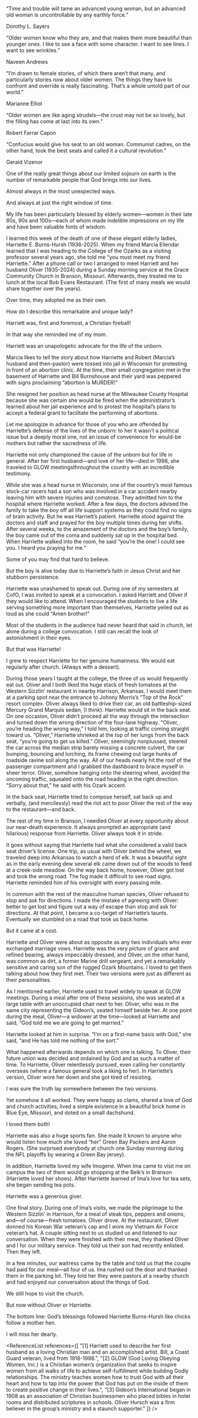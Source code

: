 
<Epigraph>
<p>“Time and trouble will tame an advanced young woman, but an advanced old woman is uncontrollable by any earthly force.”</p>
<div className="epigraph-author"><p>Dorothy L. Sayers</p></div>

<p>“Older women know who they are, and that makes them more beautiful than younger ones. I like to see a face with some character. I want to see lines. I want to see wrinkles.”</p>
<div className="epigraph-author"><p>Naveen Andrews</p></div>

<p>“I’m drawn to female stories, of which there aren’t that many, and particularly stories now about older women. The things they have to confront and override is really fascinating. That’s a whole untold part of our world.”</p>
<div className="epigraph-author"><p>Marianne Elliot</p></div>

<p>“Older women are like aging strudels—the crust may not be so lovely, but the filling has come at last into its own.”</p>
<div className="epigraph-author"><p>Robert Farrar Capon</p></div>

<p>“Confucius would give his seat to an old woman. Communist cadres, on the other hand, took the best seats and called it a cultural revolution.”</p>
<div className="epigraph-author"><p>Gerald Vizenor</p></div>
</Epigraph>

One of the really great things about our limited sojourn on earth is the number of remarkable people that God brings into our lives.

Almost always in the most unexpected ways.

And always at just the right window of time.

My life has been particularly blessed by elderly women—women in their late 80s, 90s and 100s—each of whom made indelible impressions on my life and have been valuable fonts of wisdom.

I learned this week of the death of one of these elegant elderly ladies, Harriette E. Burns-Hursh (1936-2025). When my friend Marcia Ellendar learned that I was heading to the College of the Ozarks as a visiting professor several years ago, she told me “you must meet my friend Harriette.” After a phone call or two I arranged to meet Harriett and her husband Oliver (1935-2024) during a Sunday morning service at the Grace Community Church in Branson, Missouri. Afterwards, they treated me to lunch at the local Bob Evans Restaurant. (The first of many meals we would share together over the years).

Over time, they adopted me as their own.

How do I describe this remarkable and unique lady?

Harriett was, first and foremost, a Christian fireball!

In that way she reminded me of my mom.

Harriett was an unapologetic advocate for the life of the unborn.

Marcia likes to tell the story about how Harriette and Robert (Marcia’s husband and then-pastor) were tossed into jail in Wisconsin for protesting in front of an abortion clinic. At the time, their small congregation met in the basement of Harriette and Bill Burns<Footnote number={1} />house and their yard was peppered with signs proclaiming “abortion is MURDER!”

She resigned her position as head nurse at the Milwaukee County Hospital because she was certain she would be fired when the administrator’s learned about her jail experience and to protest the hospital’s plans to accept a federal grant to facilitate the performing of abortions.

Let me apologize in advance for those of you who are offended by Harriette’s defense of the lives of the unborn: to her it wasn’t a political issue but a deeply moral one, not an issue of convenience for would-be mothers but rather the sacredness of life.

Harriette not only championed the cause of the unborn but for life in general. After her first husband—and love of her life—died in 1998, she traveled to GLOW meetings<Footnote number={2} />throughout the country with an incredible testimony.

While she was a head nurse in Wisconsin, one of the country’s most famous stock-car racers had a son who was involved in a car accident nearby leaving him with severe injuries and comatose. They admitted him to the hospital where Harriette worked. After a few days, the doctors advised the family to take the boy off all life support systems as they could find no signs of brain activity. But he was Harriett’s patient. Harriette stood against the doctors and staff and prayed for the boy multiple times during her shifts. After several weeks, to the amazement of the doctors and the boy’s family, the boy came out of the coma and suddenly sat up in the hospital bed. When Harriette walked into the room, he said “you’re the one! I could see you. I heard you praying for me.”

Some of you may find that hard to believe.

But the boy is alive today due to Harriette’s faith in Jesus Christ and her stubborn persistence.

Harriette was unashamed to speak out. During one of my semesters at CofO, I was invited to speak at a convocation. I asked Harriett and Oliver if they would like to attend. When I encouraged the students to live a life serving something more important than themselves, Harriette yelled out as loud as she could “Amen brother!”

Most of the students in the audience had never heard that said in church, let alone during a college convocation. I still can recall the look of astonishment in their eyes.

But that was Harriette!

I grew to respect Harriette for her genuine humanness. We would eat regularly after church. (Always with a dessert).

During those years I taught at the college, the three of us would frequently eat out. Oliver and I both liked the huge stack of fresh tomatoes at the Western Sizzlin’ restaurant in nearby Harrison, Arkansas. I would meet them at a parking spot near the entrance to Johnny Morris’s “Top of the Rock” resort complex. Oliver always liked to drive their car, an old battleship-sized Mercury Grand Marquis sedan, (I think). Harriette would sit in the back seat. On one occasion, Oliver didn’t proceed all the way through the intersection and turned down the wrong direction of the four-lane highway. “Oliver, you’re heading the wrong way,” I told him, looking at traffic coming straight toward us. “Oliver,” Harriette shrieked at the top of her lungs from the back seat, “you’re going to get us killed.” Oliver, seemingly nonplussed, steered the car across the median strip barely missing a concrete culvert, the car bumping, bouncing and lurching, its frame chewing out large hunks of roadside ravine soil along the way. All of our heads nearly hit the roof of the passenger compartment and I grabbed the dashboard to brace myself in sheer terror. Oliver, somehow hanging onto the steering wheel, avoided the oncoming traffic, squealed onto the road heading in the right direction. “Sorry about that,” he said with his Ozark accent.

In the back seat, Harriette tried to compose herself, sat back up and verbally, (and mercilessly) read the riot act to poor Oliver the rest of the way to the restaurant—and back.

The rest of my time in Branson, I needled Oliver at every opportunity about our near-death experience. It always prompted an appropriate (and hilarious) response from Harriette. Oliver always took it in stride.

It goes without saying that Harriette had what she considered a valid back seat driver’s license. One trip, as usual with Oliver behind the wheel, we traveled deep into Arkansas to watch a herd of elk. It was a beautiful sight as in the early evening dew several elk came down out of the woods to feed at a creek-side meadow. On the way back home, however, Oliver got lost and took the wrong road. The fog made it difficult to see road signs. Harriette reminded him of his oversight with every passing mile.

In common with the rest of the masculine human species, Oliver refused to stop and ask for directions. I made the mistake of agreeing with Oliver: better to get lost and figure out a way of escape than stop and ask for directions. At that point, I became a co-target of Harriette’s taunts. Eventually we stumbled on a road that took us back home.

But it came at a cost.

Harriette and Oliver were about as opposite as any two individuals who ever exchanged marriage vows. Harriette was the very picture of grace and refined bearing, always impeccably dressed, and Oliver, on the other hand, was common as dirt, a former Marine drill sergeant, and yet a remarkably sensitive and caring son of the rugged Ozark Mountains. I loved to get them talking about how they first met. Their two versions were just as different as their personalities.

As I mentioned earlier, Harriette used to travel widely to speak at GLOW meetings. During a meal after one of these sessions, she was seated at a large table with an unoccupied chair next to her. Oliver, who was in the same city representing the Gideon’s,<Footnote number={3} /> seated himself beside her. At one point during the meal, Oliver—a widower at the time—looked at Harriette and said, “God told me we are going to get married.”

Harriette looked at him in surprise. “I’m on a first-name basis with God,” she said, “and He has told me nothing of the sort.”

What happened afterwards depends on which one is talking. To Oliver, their future union was decided and ordained by God and as such a matter of time. To Harriette, Oliver relentlessly pursued, even calling her constantly overseas (where a famous general took a liking to her). In Harriette’s version, Oliver wore her down and she got tired of resisting. 

I was sure the truth lay somewhere between the two versions.

Yet somehow it all worked. They were happy as clams, shared a love of God and church activities, lived a simple existence in a beautiful brick home in Blue Eye, Missouri, and doted on a small dachshund.

I loved them both!

Harriette was also a huge sports fan. She made it known to anyone who would listen how much she loved “her” Green Bay Packers and Aaron Rogers. (She surprised everybody at church one Sunday morning during the NFL playoffs by wearing a Green Bay jersey).

In addition, Harriette loved my wife Imogene. When Ima came to visit me on campus the two of them would go shopping at the Belk’s in Branson (Harriette loved her shoes). After Harriette learned of Ima’s love for tea sets, she began sending tea pots.

Harriette was a generous giver.

One final story. During one of Ima’s visits, we made the pilgrimage to the Western Sizzlin’ in Harrison, for a meal of steak tips, peppers and onions, and—of course—fresh tomatoes. Oliver drove. At the restaurant, Oliver donned his Korean War veteran’s cap and I wore my Vietnam Air Force veteran’s hat. A couple sitting next to us studied us and listened to our conversation. When they were finished with their meal, they thanked Oliver and I for our military service. They told us their son had recently enlisted. Then they left.

In a few minutes, our waitress came by the table and told us that the couple had paid for our meal—all four of us. Ima rushed out the door and thanked them in the parking lot. They told her they were pastors at a nearby church and had enjoyed our conversation about the things of God.

We still hope to visit the church.

But now without Oliver or Harriette.

The bottom line: God’s blessings followed Harriette Burns-Hursh like chicks follow a mother hen.

I will miss her dearly.

<ReferenceList references={[
  "[1] Harriett used to describe her first husband as a loving Christian man and an accomplished artist. Bill, a Coast Guard veteran, lived from 1918-1998.",
  "[2] GLOW (God Loving Obeying Women, Inc.) is a Christian women’s organization that seeks to inspire women from all walks of life to achieve self-fulfillment while building Godly relationships. The ministry teaches women how to trust God with all their heart and how to tap into the power that God has put on the inside of them to create positive change in their lives.",
  "[3] Gideon’s International began in 1908 as an association of Christian businessmen who placed bibles in hotel rooms and distributed scriptures in schools. Oliver Hursch was a firm believer in the group’s ministry and a staunch supporter."
]} />